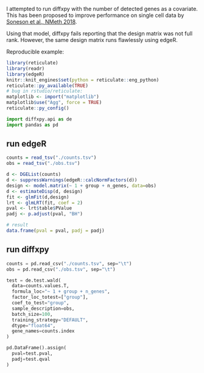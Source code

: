 I attempted to run diffxpy with the number of detected genes as a covariate. This has been 
proposed to improve performance on single cell data by [Soneson et al., NMeth 2018](https://www.nature.com/articles/nmeth.4612#methods). 

Using that model, diffxpy fails reporting that the design matrix was not full rank. 
However, the same design matrix runs flawlessly using edgeR. 

Reproducible example: 

```r
library(reticulate)
library(readr)
library(edgeR)
knitr::knit_engines$set(python = reticulate::eng_python)
reticulate::py_available(TRUE)
# bug in rstudio/reticulate:
matplotlib <- import("matplotlib")
matplotlib$use("Agg", force = TRUE)
reticulate::py_config()
```

```python
import diffxpy.api as de
import pandas as pd
```

## run edgeR
```r
counts = read_tsv("./counts.tsv")
obs = read_tsv("./obs.tsv")
```

```r
d <- DGEList(counts)
d <- suppressWarnings(edgeR::calcNormFactors(d))
design <- model.matrix(~ 1 + group + n_genes, data=obs)
d <- estimateDisp(d, design)
fit <- glmFit(d,design)
lrt <- glmLRT(fit, coef = 2)
pval <- lrt$table$PValue
padj <- p.adjust(pval, "BH")

# result
data.frame(pval = pval, padj = padj)
```

## run diffxpy
```python
counts = pd.read_csv("./counts.tsv", sep="\t")
obs = pd.read_csv("./obs.tsv", sep="\t")
```

```python
test = de.test.wald(
  data=counts.values.T,
  formula_loc="~ 1 + group + n_genes",
  factor_loc_totest=["group"],
  coef_to_test="group",
  sample_description=obs,
  batch_size=100,
  training_strategy="DEFAULT",
  dtype="float64",
  gene_names=counts.index
)

pd.DataFrame().assign(
  pval=test.pval,
  padj=test.qval
)
```